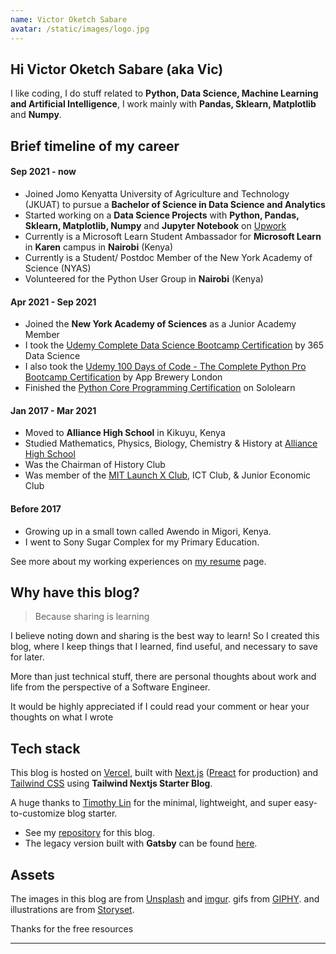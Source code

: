 ```yaml
---
name: Victor Oketch Sabare
avatar: /static/images/logo.jpg
---
```



## Hi <Twemoji emoji="waving hand" /> Victor Oketch Sabare (aka Vic)

I like coding, I do stuff related to **Python, Data Science, Machine Learning and Artificial Intelligence**, I work mainly with **Pandas, Sklearn, Matplotlib** and **Numpy**.

## Brief timeline of my career

#### Sep 2021 - now
- Joined Jomo Kenyatta University of Agriculture and Technology (JKUAT) to pursue a **Bachelor of Science in Data Science and Analytics**
- Started working on a **Data Science Projects** with **Python, Pandas, Sklearn, Matplotlib, Numpy** and **Jupyter Notebook** on [Upwork](https://www.upwork.com/freelancers/~01483c211f79f95234)
- Currently is a Microsoft Learn Student Ambassador for **Microsoft Learn** in **Karen** campus in **Nairobi** (Kenya) 
- Currently is a Student/ Postdoc Member of the New York Academy of Science (NYAS)
- Volunteered for the Python User Group in **Nairobi** (Kenya)

#### Apr 2021 - Sep 2021
- Joined the **New York Academy of Sciences** as a Junior Academy Member
- I took the [Udemy Complete Data Science Bootcamp Certification](https://www.udemy.com/certificate/UC-55344b9a-1fdf-4822-994a-719f37bf0e93/) by 365 Data Science
- I also took the [Udemy 100 Days of Code - The Complete Python Pro Bootcamp Certification](https://udemy-certificate.s3.amazonaws.com/pdf/UC-da791464-13fc-4f9e-b43e-98fed564a91c.pdf) by App Brewery London
- Finished the [Python Core Programming Certification](https://www.sololearn.com/certificates/course/en/20241112/1073/landscape/png) on Sololearn

#### Jan 2017 - Mar 2021
- Moved to **Alliance High School** in Kikuyu, Kenya
- Studied Mathematics, Physics, Biology, Chemistry & History at [Alliance High School](http://alliancehighschool.sc.ke/)
- Was the Chairman of History Club
- Was member of the [MIT Launch X Club](https://launchx.com/), ICT Club, & Junior Economic Club 

#### Before 2017
- Growing up in a small town called Awendo in Migori, Kenya.
- I went to Sony Sugar Complex for my Primary Education.


See more about my working experiences on [my resume](/resume) page.

## Why have this blog?

> Because sharing is learning

I believe noting down and sharing is the best way to learn! So I created this blog, where I keep things that I learned, find useful, and necessary to save for later.

More than just technical stuff, there are personal thoughts about work and life from the perspective of a Software Engineer.

It would be highly appreciated if I could read your comment or hear your thoughts on what I wrote <Twemoji emoji="clinking-beer-mugs" />

## Tech stack

This blog is hosted on [Vercel](https://vercel.com/), built with [Next.js](https://nextjs.org/) ([Preact](https://preactjs.com/) for production) and [Tailwind CSS](https://tailwindcss.com/) using **Tailwind Nextjs Starter Blog**.

A huge thanks to [Timothy Lin](https://twitter.com/timlrxx) for the minimal, lightweight, and super easy-to-customize blog starter.

- See my [repository](https://github.com/hta218/leo-blog) for this blog.
- The legacy version built with **Gatsby** can be found [here](https://leo-blog-legacy.vercel.app/).

## Assets

The images in this blog are from [Unsplash](https://unsplash.com/) and [imgur](https://imgur.com).
gifs from [GIPHY](https://giphy.com/).
and illustrations are from [Storyset](https://storyset.com/).

Thanks for the free resources <Twemoji emoji="folded-hands" />

---
